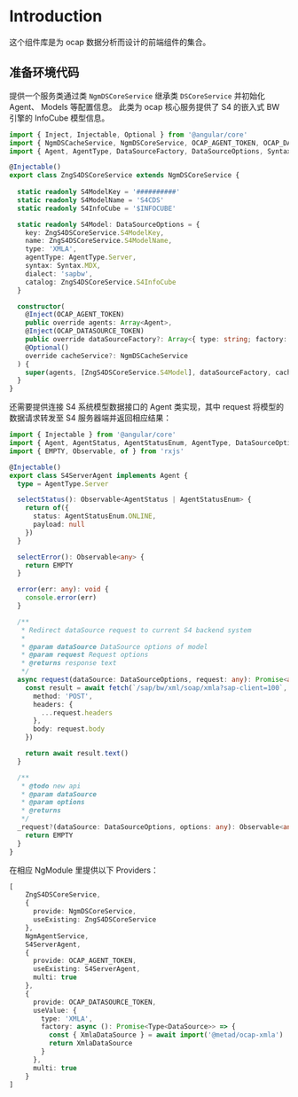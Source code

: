 
<Meta title="tutorial/Intro"/>

# Introduction

这个组件库是为 ocap 数据分析而设计的前端组件的集合。

## 准备环境代码

提供一个服务类通过类 `NgmDSCoreService` 继承类 `DSCoreService` 并初始化 Agent、 Models 等配置信息。
此类为 ocap 核心服务提供了 S4 的嵌入式 BW 引擎的 InfoCube 模型信息。


```typescript
import { Inject, Injectable, Optional } from '@angular/core'
import { NgmDSCacheService, NgmDSCoreService, OCAP_AGENT_TOKEN, OCAP_DATASOURCE_TOKEN } from '@metad/ocap-angular/core'
import { Agent, AgentType, DataSourceFactory, DataSourceOptions, Syntax } from '@metad/ocap-core'

@Injectable()
export class ZngS4DSCoreService extends NgmDSCoreService {
  
  static readonly S4ModelKey = '##########'
  static readonly S4ModelName = 'S4CDS'
  static readonly S4InfoCube = '$INFOCUBE'

  static readonly S4Model: DataSourceOptions = {
    key: ZngS4DSCoreService.S4ModelKey,
    name: ZngS4DSCoreService.S4ModelName,
    type: 'XMLA',
    agentType: AgentType.Server,
    syntax: Syntax.MDX,
    dialect: 'sapbw',
    catalog: ZngS4DSCoreService.S4InfoCube
  }

  constructor(
    @Inject(OCAP_AGENT_TOKEN)
    public override agents: Array<Agent>,
    @Inject(OCAP_DATASOURCE_TOKEN)
    public override dataSourceFactory?: Array<{ type: string; factory: DataSourceFactory }>,
    @Optional()
    override cacheService?: NgmDSCacheService
  ) {
    super(agents, [ZngS4DSCoreService.S4Model], dataSourceFactory, cacheService)
  }
}
```

还需要提供连接 S4 系统模型数据接口的 Agent 类实现，其中 request 将模型的数据请求转发至 S4 服务器端并返回相应结果：

```typescript
import { Injectable } from '@angular/core'
import { Agent, AgentStatus, AgentStatusEnum, AgentType, DataSourceOptions } from '@metad/ocap-core'
import { EMPTY, Observable, of } from 'rxjs'

@Injectable()
export class S4ServerAgent implements Agent {
  type = AgentType.Server

  selectStatus(): Observable<AgentStatus | AgentStatusEnum> {
    return of({
      status: AgentStatusEnum.ONLINE,
      payload: null
    })
  }

  selectError(): Observable<any> {
    return EMPTY
  }

  error(err: any): void {
    console.error(err)
  }

  /**
   * Redirect dataSource request to current S4 backend system
   * 
   * @param dataSource DataSource options of model
   * @param request Request options
   * @returns response text
   */
  async request(dataSource: DataSourceOptions, request: any): Promise<any> {
    const result = await fetch(`/sap/bw/xml/soap/xmla?sap-client=100`, {
      method: 'POST',
      headers: {
        ...request.headers
      },
      body: request.body
    })

    return await result.text()
  }

  /**
   * @todo new api
   * @param dataSource 
   * @param options 
   * @returns 
   */
  _request?(dataSource: DataSourceOptions, options: any): Observable<any> {
    return EMPTY
  }
}
```

在相应 NgModule 里提供以下 Providers：

```typescript
[
    ZngS4DSCoreService,
    {
      provide: NgmDSCoreService,
      useExisting: ZngS4DSCoreService
    },
    NgmAgentService,
    S4ServerAgent,
    {
      provide: OCAP_AGENT_TOKEN,
      useExisting: S4ServerAgent,
      multi: true
    },
    {
      provide: OCAP_DATASOURCE_TOKEN,
      useValue: {
        type: 'XMLA',
        factory: async (): Promise<Type<DataSource>> => {
          const { XmlaDataSource } = await import('@metad/ocap-xmla')
          return XmlaDataSource
        }
      },
      multi: true
    }
]
```
